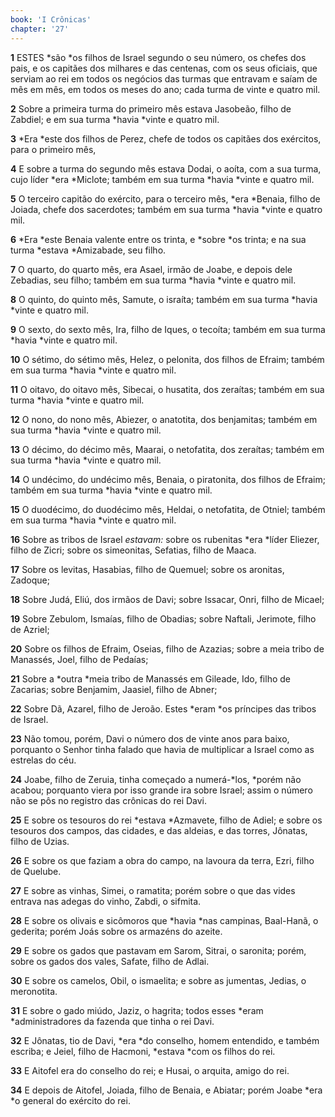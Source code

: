 ```yaml
---
book: 'I Crônicas'
chapter: '27'
---
```


**1** ESTES *são *os filhos de Israel segundo o seu número, os chefes dos pais, e os capitães dos milhares e das centenas, com os seus oficiais, que serviam ao rei em todos os negócios das turmas que entravam e saíam de mês em mês, em todos os meses do ano; cada turma de vinte e quatro mil.

**2** Sobre a primeira turma do primeiro mês estava Jasobeão, filho de Zabdiel; e em sua turma *havia *vinte e quatro mil.

**3** *Era *este dos filhos de Perez, chefe de todos os capitães dos exércitos, para o primeiro mês,

**4** E sobre a turma do segundo mês estava Dodai, o aoíta, com a sua turma, cujo líder *era *Miclote; também em sua turma *havia *vinte e quatro mil.

**5** O terceiro capitão do exército, para o terceiro mês, *era *Benaia, filho de Joiada, chefe dos sacerdotes; também em sua turma *havia *vinte e quatro mil.

**6** *Era *este Benaia valente entre os trinta, e *sobre *os trinta; e na sua turma *estava *Amizabade, seu filho.

**7** O quarto, do quarto mês, era Asael, irmão de Joabe, e depois dele Zebadias, seu filho; também em sua turma *havia *vinte e quatro mil.

**8** O quinto, do quinto mês, Samute, o israíta; também em sua turma *havia *vinte e quatro mil.

**9** O sexto, do sexto mês, Ira, filho de Iques, o tecoíta; também em sua turma *havia *vinte e quatro mil.

**10** O sétimo, do sétimo mês, Helez, o pelonita, dos filhos de Efraim; também em sua turma *havia *vinte e quatro mil.

**11** O oitavo, do oitavo mês, Sibecai, o husatita, dos zeraítas; também em sua turma *havia *vinte e quatro mil.

**12** O nono, do nono mês, Abiezer, o anatotita, dos benjamitas; também em sua turma *havia *vinte e quatro mil.

**13** O décimo, do décimo mês, Maarai, o netofatita, dos zeraítas; também em sua turma *havia *vinte e quatro mil.

**14** O undécimo, do undécimo mês, Benaia, o piratonita, dos filhos de Efraim; também em sua turma *havia *vinte e quatro mil.

**15** O duodécimo, do duodécimo mês, Heldai, o netofatita, de Otniel; também em sua turma *havia *vinte e quatro mil.

**16** Sobre as tribos de Israel _estavam:_ sobre os rubenitas *era *líder Eliezer, filho de Zicri; sobre os simeonitas, Sefatias, filho de Maaca.

**17** Sobre os levitas, Hasabias, filho de Quemuel; sobre os aronitas, Zadoque;

**18** Sobre Judá, Eliú, dos irmãos de Davi; sobre Issacar, Onri, filho de Micael;

**19** Sobre Zebulom, Ismaías, filho de Obadias; sobre Naftali, Jerimote, filho de Azriel;

**20** Sobre os filhos de Efraim, Oseias, filho de Azazias; sobre a meia tribo de Manassés, Joel, filho de Pedaías;

**21** Sobre a *outra *meia tribo de Manassés em Gileade, Ido, filho de Zacarias; sobre Benjamim, Jaasiel, filho de Abner;

**22** Sobre Dã, Azarel, filho de Jeroão. Estes *eram *os príncipes das tribos de Israel.

**23** Não tomou, porém, Davi o número dos de vinte anos para baixo, porquanto o Senhor tinha falado que havia de multiplicar a Israel como as estrelas do céu.

**24** Joabe, filho de Zeruia, tinha começado a numerá-*los, *porém não acabou; porquanto viera por isso grande ira sobre Israel; assim o número não se pôs no registro das crônicas do rei Davi.

**25** E sobre os tesouros do rei *estava *Azmavete, filho de Adiel; e sobre os tesouros dos campos, das cidades, e das aldeias, e das torres, Jônatas, filho de Uzias.

**26** E sobre os que faziam a obra do campo, na lavoura da terra, Ezri, filho de Quelube.

**27** E sobre as vinhas, Simei, o ramatita; porém sobre o que das vides entrava nas adegas do vinho, Zabdi, o sifmita.

**28** E sobre os olivais e sicômoros que *havia *nas campinas, Baal-Hanã, o gederita; porém Joás sobre os armazéns do azeite.

**29** E sobre os gados que pastavam em Sarom, Sitrai, o saronita; porém, sobre os gados dos vales, Safate, filho de Adlai.

**30** E sobre os camelos, Obil, o ismaelita; e sobre as jumentas, Jedias, o meronotita.

**31** E sobre o gado miúdo, Jaziz, o hagrita; todos esses *eram *administradores da fazenda que tinha o rei Davi.

**32** E Jônatas, tio de Davi, *era *do conselho, homem entendido, e também escriba; e Jeiel, filho de Hacmoni, *estava *com os filhos do rei.

**33** E Aitofel era do conselho do rei; e Husai, o arquita, amigo do rei.

**34** E depois de Aitofel, Joiada, filho de Benaia, e Abiatar; porém Joabe *era *o general do exército do rei.
